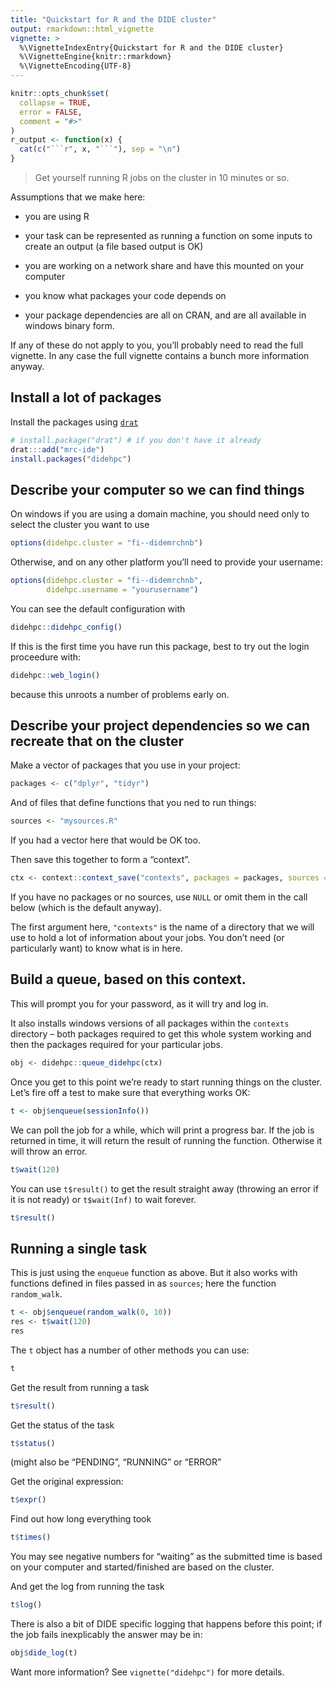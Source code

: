 ```yaml
---
title: "Quickstart for R and the DIDE cluster"
output: rmarkdown::html_vignette
vignette: >
  %\VignetteIndexEntry{Quickstart for R and the DIDE cluster}
  %\VignetteEngine{knitr::rmarkdown}
  %\VignetteEncoding{UTF-8}
---
```


<!-- HEADER -->

```r
knitr::opts_chunk$set(
  collapse = TRUE,
  error = FALSE,
  comment = "#>"
)
r_output <- function(x) {
  cat(c("```r", x, "```"), sep = "\n")
}
```

> Get yourself running R jobs on the cluster in 10 minutes or so.

Assumptions that we make here:

* you are using R

* your task can be represented as running a function on some inputs
  to create an output (a file based output is OK)

* you are working on a network share and have this mounted on your
  computer

* you know what packages your code depends on

* your package dependencies are all on CRAN, and are all available
  in windows binary form.

If any of these do not apply to you, you'll probably need to read
the full vignette.  In any case the full vignette contains a bunch
more information anyway.

## Install a lot of packages

Install the packages using [`drat`](https://cran.rstudio.com/package=drat)

```r
# install.package("drat") # if you don't have it already
drat:::add("mrc-ide")
install.packages("didehpc")
```

## Describe your computer so we can find things

On windows if you are using a domain machine, you should need only
to select the cluster you want to use

```r
options(didehpc.cluster = "fi--didemrchnb")
```

Otherwise, and on any other platform you'll need to provide your username:

```r
options(didehpc.cluster = "fi--didemrchnb",
        didehpc.username = "yourusername")
```

You can see the default configuration with

```r
didehpc::didehpc_config()
```

If this is the first time you have run this package, best to try
out the login proceedure with:

```r
didehpc::web_login()
```

because this unroots a number of problems early on.

## Describe your project dependencies so we can recreate that on the cluster

Make a vector of packages that you use in your project:

```r
packages <- c("dplyr", "tidyr")
```

And of files that define functions that you ned to run things:

```r
sources <- "mysources.R"
```

If you had a vector here that would be OK too.

Then save this together to form a "context".

```r
ctx <- context::context_save("contexts", packages = packages, sources = sources)
```

If you have no packages or no sources, use `NULL` or omit them in
the call below (which is the default anyway).

The first argument here, `"contexts"` is the name of a directory
that we will use to hold a lot of information about your jobs.  You
don't need (or particularly want) to know what is in here.

## Build a queue, based on this context.

This will prompt you for your password, as it will try and log in.

It also installs windows versions of all packages within the
`contexts` directory -- both packages required to get this whole
system working and then the packages required for your particular
jobs.


```r
obj <- didehpc::queue_didehpc(ctx)
```

Once you get to this point we're ready to start running things on
the cluster.  Let's fire off a test to make sure that everything works OK:

```r
t <- obj$enqueue(sessionInfo())
```

We can poll the job for a while, which will print a progress bar.
If the job is returned in time, it will return the result of
running the function.  Otherwise it will throw an error.

```r
t$wait(120)
```

You can use `t$result()` to get the result straight away (throwing
an error if it is not ready) or `t$wait(Inf)` to wait forever.

```r
t$result()
```

## Running a single task

This is just using the `enqueue` function as above.  But it also
works with functions defined in files passed in as `sources`; here
the function `random_walk`.

```r
t <- obj$enqueue(random_walk(0, 10))
res <- t$wait(120)
res
```

The `t` object has a number of other methods you can use:

```r
t
```

Get the result from running a task

```r
t$result()
```

Get the status of the task

```r
t$status()
```

(might also be "PENDING", "RUNNING" or "ERROR"

Get the original expression:

```r
t$expr()
```

Find out how long everything took

```r
t$times()
```

You may see negative numbers for "waiting" as the submitted time is
based on your computer and started/finished are based on the
cluster.

And get the log from running the task

```r
t$log()
```

There is also a bit of DIDE specific logging that happens before
this point; if the job fails inexplicably the answer may be in:

```r
obj$dide_log(t)
```

Want more information? See `vignette("didehpc")` for more details.

